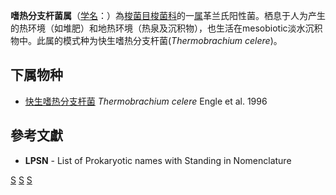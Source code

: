 {{Automatic taxobox
| taxon = Thermobrachium
| authority = Engle et al.,1996
| type species = 快生嗜热分支杆菌<br>''Thermobrachium celere''
| type species authority = Engle et al. 1996
}}
'''嗜热分支杆菌属'''（[[学名|学名]]：{{lang|la|''Thermobrachium''}}）為[[梭菌目|梭菌目]][[梭菌科|梭菌科]]的一[[属|属]]革兰氏阳性菌。栖息于人为产生的热环境（如堆肥）和地热环境（热泉及沉积物），也生活在mesobiotic淡水沉积物中。此属的模式种为快生嗜热分支杆菌(''Thermobrachium celere'')。

==下属物种==
* [[快生嗜热分支杆菌|快生嗜热分支杆菌]] ''Thermobrachium celere'' Engle et al. 1996

==參考文獻==
{{reflist}}
* '''LPSN''' - List of Prokaryotic names with Standing in Nomenclature

{{taxonbar}}

[[Category:革兰氏阳性菌|S]]
[[Category:_梭菌科|S]]
[[Category:1996年描述的分类群|S]]